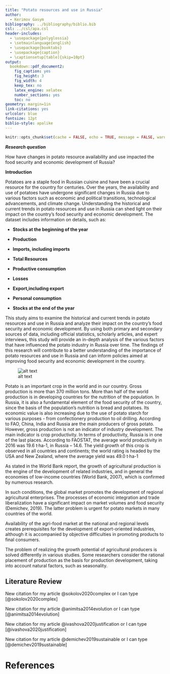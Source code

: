 ```yaml
---
title: "Potato resources and use in Russia"
author: 
  - Kerimov Gasym 
bibliography: ../bibliography/biblio.bib
csl: ../csl/apa.csl
header-includes:
  - \usepackage{polyglossia}
  - \setmainlanguage{english}
  - \usepackage{booktabs}
  - \usepackage{caption} 
  - \captionsetup[table]{skip=10pt}
output:
  bookdown::pdf_document2:
    fig_caption: yes
    fig_height: 3
    fig_width: 4
    keep_tex: no
    latex_engine: xelatex
    number_sections: yes
    toc: no
geometry: margin=1in
link-citations: yes
urlcolor: blue
fontsize: 12pt
biblio-style: apalike
---
```

```r
knitr::opts_chunk$set(cache = FALSE, echo = TRUE, message = FALSE, warning = FALSE)
```

<!-- ======================================================================= -->
<!-- ============================== FOOTNOTES ============================== -->
<!-- ======================================================================= -->
[^1]: 20080725

***Research question ***

How have changes in potato resource availability and use impacted the food security and economic development of Russia?

**Introduction**

Potatoes are a staple food in Russian cuisine and have been a crucial resource for the country for centuries. Over the years, the availability and use of potatoes have undergone significant changes in Russia due to various factors such as economic and political transitions, technological advancements, and climate change. Understanding the historical and current trends in potato resources and use in Russia can shed light on their impact on the country's food security and economic development. The dataset includes information on  details, such as:

- **Stocks at the beginning of the year**

- **Production**

- **Imports, including imports**    

- **Total Resources**

- **Productive consumption**

- **Losses**

- **Export,including export**

- **Personal consumption **

- **Stocks at the end of the year **

This study aims to examine the historical and current trends in potato resources and use in Russia and analyze their impact on the country's food security and economic development. By using both primary and secondary sources of data, including official statistics, scholarly articles, and expert interviews, this study will provide an in-depth analysis of the various factors that have influenced the potato industry in Russia over time. The findings of this research will contribute to a better understanding of the importance of potato resources and use in Russia and can inform policies aimed at improving food security and economic development in the country.

![alt text](static/img/1270064-blank-754)

Potato is an important crop in the world and in our country. Gross production is more than 370 million tons. More than half of the world production is in developing countries for the
nutrition of the population. In Russia, it is also a fundamental element of the food security of the country, since the basis of the population’s nutrition is bread and potatoes. Its economic value is also increasing due to the use of potato starch for various purposes - from confectionery production to
oil drilling.
According to FAO, China, India and Russia are the main producers of gross potato. However, gross production is not an indicator of industry development. The main indicator is crop productivity. In terms of productivity, Russia is in one of the last places. According to FAOSTAT, the average
world productivity in 2016 was 19.6 t·ha-1, in Russia – 14.6. The yield growth of this crop is observed in all countries and continents; the world rating is headed by the USA and New Zealand, where the average yield was 49.0 t·ha-1

As stated in the World Bank report, the growth of agricultural production is the engine of the development of related industries, and in general the economies of low-income countries (World Bank, 2007), which is confirmed by numerous research.

In such conditions, the global market promotes the development of regional agricultural enterprises. The processes of economic integration and trade liberalization have a significant impact on market volumes and food security (Demichev, 2019). The latter problem is urgent for potato markets in many countries of the world.

Availability of the agri-food market at the national and regional levels creates prerequisites for the development of export-oriented industries, although it is accompanied by objective difficulties in promoting products to final consumers.

The problem of realizing the growth potential of agricultural producers is solved differently in various studies. Some researchers consider the rational placement of production as the basis for production development, taking into account natural factors, such as seasonality.


## Literature Review

New citation for my article @sokolov2020complex or I can type [@sokolov2020complex]

New citation for my article @animitsa2014evolution or I can type [@animitsa2014evolution]

New citation for my article @ivashova2020justification or I can type [@ivashova2020justification]

New citation for my article @demichev2019sustainable or I can type [@demichev2019sustainable]

\newpage
# References {#references}
<div id="refs"></div>

